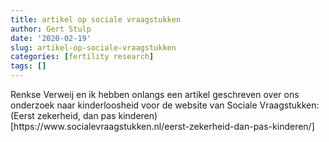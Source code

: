 ```yaml
---
title: artikel op sociale vraagstukken
author: Gert Stulp
date: '2020-02-19'
slug: artikel-op-sociale-vraagstukken
categories: [fertility research]
tags: []
---
```


Renkse Verweij en ik hebben onlangs een artikel geschreven over ons onderzoek naar kinderloosheid voor de website van Sociale Vraagstukken: (Eerst zekerheid, dan pas kinderen)[https://www.socialevraagstukken.nl/eerst-zekerheid-dan-pas-kinderen/]